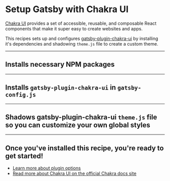 # Setup Gatsby with Chakra UI

[Chakra UI](https://chakra-ui.com/) provides a set of accessible, reusable, and composable React components that make it super easy to create websites and apps.

This recipes sets up and configures [gatsby-plugin-chakra-ui](https://www.gatsbyjs.com/plugins/gatsby-plugin-chakra-ui/) by installing it's dependencies and shadowing `theme.js` file to create a custom theme.

---

## Installs necessary NPM packages

<NPMPackage name="@chakra-ui/core" />
<NPMPackage name="gatsby-plugin-chakra-ui" />

---

## Installs `gatsby-plugin-chakra-ui` in `gatsby-config.js`

<GatsbyPlugin name="gatsby-plugin-chakra-ui" />

---

## Shadows gatsby-plugin-chakra-ui `theme.js` file so you can customize your own global styles

<GatsbyShadowFile theme="gatsby-plugin-chakra-ui" path="src/theme.js" />

---

## Once you've installed this recipe, you're ready to get started!

- [Learn more about plugin options](https://github.com/chakra-ui/chakra-ui/tree/develop/tooling/gatsby-plugin-chakra-ui#plugin-options)
- [Read more about Chakra UI on the official Chakra docs site](https://chakra-ui.com/getting-started)